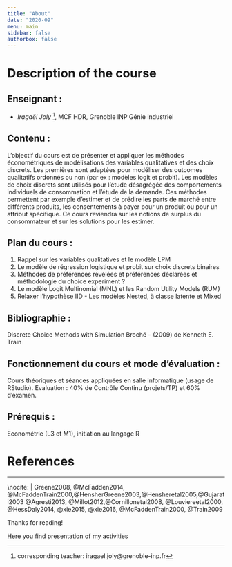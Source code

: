 ```yaml
---
title: "About"
date: "2020-09"
menu: main
sidebar: false
authorbox: false
---
```


# Description of the course

## Enseignant :

- *Iragaël Joly* [^1], MCF HDR, Grenoble INP Génie industriel
  
[^1]: corresponding teacher: iragael.joly@grenoble-inp.fr


## Contenu : 
L’objectif du cours est de présenter et appliquer les méthodes économétriques de modélisations des variables qualitatives et des choix discrets. Les premières sont adaptées pour modéliser des outcomes qualitatifs ordonnés ou non (par ex : modèles logit et probit). Les modèles de choix discrets sont utilisés pour l’étude désagrégée des comportements individuels de consommation et l’étude de la demande. Ces méthodes permettent par exemple d’estimer et de prédire les parts de marché entre différents produits, les consentements à payer pour un produit ou pour un attribut spécifique. Ce cours reviendra sur les notions de surplus du consommateur et sur les solutions pour les estimer. 

## Plan du cours :

1.	Rappel sur les variables qualitatives et le modèle LPM
2.	Le modèle de régression logistique et probit sur choix discrets binaires
3.	Méthodes de préférences révélées et préférences déclarées et méthodologie du choice experiment ?
4.	Le modèle Logit Multinomial (MNL) et les Random Utility Models (RUM)
5.	Relaxer l’hypothèse IID - Les modèles Nested, à classe latente et Mixed

## Bibliographie :

Discrete Choice Methods with Simulation Broché – (2009) de Kenneth E. Train

## Fonctionnement du cours et mode d’évaluation : 

Cours théoriques et séances appliquées en salle informatique (usage de RStudio). 
Evaluation : 40% de Contrôle Continu (projets/TP) et 60% d’examen. 

## Prérequis : 

Econométrie (L3 et M1), initiation au langage R



# References

---
\nocite: |
Greene2008, @McFadden2014,
   @McFaddenTrain2000,@HensherGreene2003,@Hensheretal2005,@Gujarati2003
   @Agresti2013, @Millot2012,@Cornillonetal2008,  @Louviereetal2000, @HessDaly2014, @xie2015, @xie2016, @McFaddenTrain2000, @Train2009 

Thanks for reading!

[Here](https://ijolyresearch.netlify.app/) you find presentation of my activities
